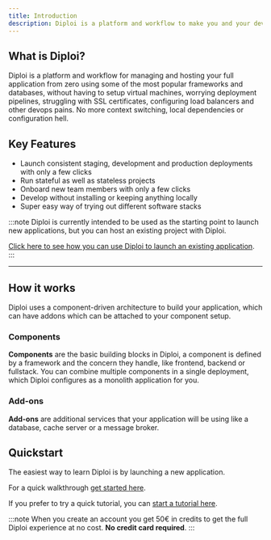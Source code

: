 ```yaml
---
title: Introduction
description: Diploi is a platform and workflow to make you and your development team both happy and efficient.
---
```


## What is Diploi?

Diploi is a platform and workflow for managing and hosting your full application from zero using some of the most popular frameworks and databases, without having to setup virtual machines, worrying deployment pipelines, struggling with SSL certificates, configuring load balancers and other devops pains. No more context switching, local dependencies or configuration hell.

## Key Features

- Launch consistent staging, development and production deployments with only a few clicks
- Run stateful as well as stateless projects
- Onboard new team members with only a few clicks
- Develop without installing or keeping anything locally
- Super easy way of trying out different software stacks

:::note
Diploi is currently intended to be used as the starting point to launch new applications, but you can host an existing project with Diploi.

[Click here to see how you can use Diploi to launch an existing application](/guides/launch-existing-application/).
:::

***

## How it works

Diploi uses a component-driven architecture to build your application, which can have addons which can be attached to your component setup.

### Components

**Components** are the basic building blocks in Diploi, a component is defined by a framework and the concern they handle, like frontend, backend or fullstack. You can combine multiple components in a single deployment, which Diploi configures as a monolith application for you. 

<ComponentList/>

### Add-ons

**Add-ons** are additional services that your application will be using like a database, cache server or a message broker.

<AddonList/>


## Quickstart

The easiest way to learn Diploi is by launching a new application.

For a quick walkthrough [get started here](/get-started/).

If you prefer to try a quick tutorial, you can [start a tutorial here](/tutorials/create-todo-app/).

:::note
When you create an account you get 50€ in credits to get the full Diploi experience at no cost. **No credit card required**.
:::